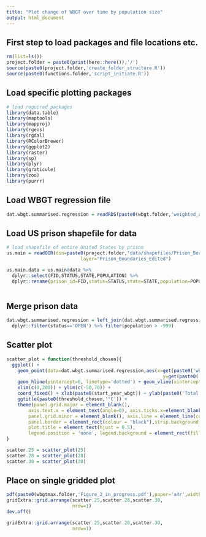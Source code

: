 ```yaml
---
title: "Plot change of WBGT over time by population size"
output: html_document
---
```


## First step to load packages and file locations etc.
```r
rm(list=ls())
project.folder = paste0(print(here::here()),'/')
source(paste0(project.folder,'create_folder_structure.R'))
source(paste0(functions.folder,'script_initiate.R'))
```

## Load specific plotting packages
```r
# load required packages
library(data.table)
library(maptools)
library(mapproj)
library(rgeos)
library(rgdal)
library(RColorBrewer)
library(ggplot2)
library(raster)
library(sp)
library(plyr)
library(graticule)
library(zoo)
library(purrr)
```

## Load WBGT regression file
```r
dat.wbgt.summarised.regression = readRDS(paste0(wbgt.folder,'weighted_area_raster_prison_wbgtmax_daily_',start_year_wbgt,'_',end_year_wbgt,'_regression_analysis.rds'))
```

## Load US prison shapefile for data
```r
# load shapefile of entire United States by prison
us.main = readOGR(dsn=paste0(project.folder,"data/shapefiles/Prison_Boundaries/"),
                           layer="Prison_Boundaries_Edited")

us.main.data = us.main@data %>%
  dplyr::select(FID,STATUS,STATE,POPULATION) %>%
  dplyr::rename(prison_id=FID,status=STATUS,state=STATE,population=POPULATION)
  
```

## Merge prison data
```r
dat.wbgt.summarised.regression = left_join(dat.wbgt.summarised.regression,us.main.data) %>%
  dplyr::filter(status=='OPEN') %>% filter(population > -999) 
```

## Scatter plot
```r
scatter_plot = function(threshold_chosen){
  ggplot() +
    geom_point(data=dat.wbgt.summarised.regression,aes(x=get(paste0('wbgt_',threshold_chosen,'_',start_year_wbgt)),
                                                         y=get(paste0('total_change_wbgt_',threshold_chosen)),color=state,size=population)) +
    geom_hline(yintercept=0, linetype='dotted') + geom_vline(xintercept=0, linetype='dotted') +
    xlim(c(0,200)) + ylim(c(-50,70)) + 
    coord_fixed() + xlab(paste0(start_year_wbgt)) + ylab(paste0('Total change',start_year_wbgt,'-',end_year_wbgt)) + theme_bw() +
    ggtitle(paste0(threshold_chosen,'°C')) + 
    theme(panel.grid.major = element_blank(),
        axis.text.x = element_text(angle=0), axis.ticks.x=element_blank(),legend.text=element_text(size=20),
        panel.grid.minor = element_blank(), axis.line = element_line(colour = "black"),
        panel.border = element_rect(colour = "black"),strip.background = element_blank(),legend.justification='center',
        plot.title = element_text(hjust = 0.5),
        legend.position = 'none', legend.background = element_rect(fill="white", size=.5, linetype="dotted")) 
}

scatter.25 = scatter_plot(25)
scatter.28 = scatter_plot(28)
scatter.30 = scatter_plot(30)
```

## Place on single gridded plot
```r
pdf(paste0(wbgtmax.folder,'Figure_2_in_progress.pdf'),paper='a4r',width=0,height=0)
gridExtra::grid.arrange(scatter.25,scatter.28,scatter.30,
                        nrow=1)
dev.off()

gridExtra::grid.arrange(scatter.25,scatter.28,scatter.30,
                        nrow=1)
```
